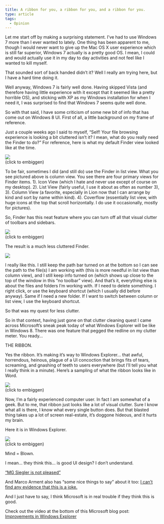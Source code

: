 ```yaml
---
title: A ribbon for you, a ribbon for you, and a ribbon for you.
type: article
tags:
  - Opinion
---
```


Let me start off by making a surprising statement. I’ve had to use Windows 7 more than I ever wanted to lately. One thing has been apparent to me, though I would never want to give up the Mac OS X user experience which is still far superior, Windows 7 actually is a pretty good OS. I mean, I could and would actually use it in my day to day activities and not feel like I wanted to kill myself.

That sounded sort of back handed didn’t it? Well I really am trying here, but I have a hard time doing it.

Well anyway, Windows 7 is fairly well done. Having skipped Vista (and therefore having little experience with it except that it seemed like a pretty horrible OS), and sticking with XP as my Windows installation for when I need it, I was surprised to find that Windows 7 seems quite well done.

So with that said, I have some criticism of some new bit of info that has come out on Windows 8 UI. First of all, a little background on my frame of reference.

Just a couple weeks ago I said to myself, “Self! Your file browsing experience is looking a bit cluttered isn’t it? I mean, what do you really need the Finder to do?” For reference, here is what my default Finder view looked like at the time.

[![](/assets/uploads/finder-w-toolbar-thumb.png)](/assets/uploads/finder-w-toolbar.png)  
(click to embiggen)

To be fair, sometimes I did (and still do) use the Finder in list view. What you see pictured above is column view. You see there are four primary views for Finder items. 1). Icon View (which I hate and never use except of course on my desktop). 2). List View (fairly useful, I use it about as often as number 3), 3). Column View (a favorite, especially in Lion now that I can arrange by kind and sort by name within kind). 4). Coverflow (essentially list view, with huge icons at the top that scroll horizontally. I do use it occasionally, mostly for pictures).

So, Finder has this neat feature where you can turn off all that visual clutter of toolbars and sidebars.

[![](/assets/uploads/finder-hide-toolbar-thumb.png)](/assets/uploads/finder-hide-toolbar.png)  
(click to embiggen)

The result is a much less cluttered Finder.

[![](/assets/uploads/finder-no-toolbar-thumb.png)](/assets/uploads/finder-no-toolbar.png)

I really like this. I still keep the path bar turned on at the bottom so I can see the path to the file(s) I am working with (this is more needful in list view than column view), and I still keep info turned on (which shows up close to the top of the window in this “no toolbar” view). And that’s it, everything else is about the files and folders I’m working with. If I need to delete something. I right click, or use the keyboard shortcut (which I usually did before anyway). Same if I need a new folder. If I want to switch between column or list view, I use the keyboard shortcut.

So that was my quest for less clutter.

So in that context, having just gone on that clutter cleaning quest I came across Microsoft’s sneak peak today of what Windows Explorer will be like in Windows 8. There was one feature that pegged the redline on my clutter meter. You ready…

THE RIBBON.

Yes the ribbon. It’s making it’s way to Windows Explorer… that awful, horrendous, heinous, plague of a UI concoction that brings fits of tears, screaming, and gnashing of teeth to users everywhere (but I’ll tell you what I really think in a minute). Here’s a sampling of what the ribbon looks like in Word.

[![](/assets/uploads/msribbon-word-thumb.png)](/assets/uploads/msribbon-word.png)  
(click to embiggen)

Now, I’m a fairly experienced computer user. In fact I am somewhat of a geek. But to me, that ribbon just looks like a lot of visual clutter. Sure I know what all is there, I know what every single button does. But that blasted thing takes up a lot of screen real-estate, it’s doggone hideous, and it hurts my brain.

Here it is in Windows Explorer.

[![](/assets/uploads/win8explorer-evil-ribbon-thumb.png)](/assets/uploads/win8explorer-evil-ribbon.png)  
(click to embiggen)

Mind = Blown.

I mean… they think this… is good UI design? I don’t understand.

[“MG Siegler is not pleased”](http://parislemon.com/post/9557940037/seldo-this-is-genuinely-microsofts-idea-of-a)

And Marco Arment also has “some nice things to say” about it too: [I can’t find any evidence that this is a joke.](http://www.marco.org/2011/08/29/improvements-in-windows-explorer)

And I just have to say, I think Microsoft is in real trouble if they think this is good.

Check out the video at the bottom of this Microsoft blog post: [Improvements in Windows Explorer](http://blogs.msdn.com/b/b8/archive/2011/08/29/improvements-in-windows-explorer.aspx)
